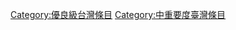 {{Articles by Quality and Importance|project=台灣}}
[[Category:優良級台灣條目|Category:優良級台灣條目]]
[[Category:中重要度臺灣條目|Category:中重要度臺灣條目]]